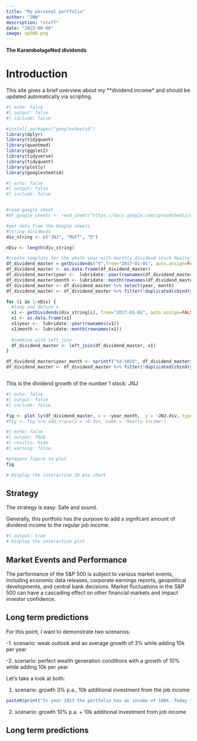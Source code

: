 ```yaml
---
title: "My personal portfolio"
author: "JNW"
description: "stuff"
date: "2023-08-08"
image: sp500.png
---
```


**The KarambolageNed dividends**

# Introduction

This site gives a brief overview about my \*\*dividend income\* and should be updated automatically via scripting.

```r
#| echo: false
#| output: false
#| include: false

#install.packages("googlesheets4")
library(dplyr)
library(tidyquant)
library(quantmod)
library(ggplot2)
library(tidyverse)
library(tidyquant)
library(plotly)
library(googlesheets4)

```

```r
#| echo: false
#| output: false
#| include: false


#read google sheet
#df_google_sheets <- read_sheet("https://docs.google.com/spreadsheets/d/1Y9e1DGEYMJiGK50peNeANzt3d03J5ow__ETGrJd8elU/edit?usp=drivesdk")

#get data from the Google sheets 
#string dividends
div_string <- c("JNJ", "MSFT", "O")

nDiv <- length(div_string)

#create template for the whole year with monthly dividend stock Realty income 
df_dividend_master = getDividends("O",from="2017-01-01", auto.assign=FALSE) 
df_dividend_master <- as.data.frame(df_dividend_master)
df_dividend_master$year <-  lubridate::year(rownames(df_dividend_master))
df_dividend_master$month <- lubridate::month(rownames(df_dividend_master))
df_dividend_master <- df_dividend_master %>% select(year, month)
df_dividend_master <- df_dividend_master %>% filter(!duplicated(cbind(year,month)))

for (i in 1:nDiv) {
  #loop and define x
  x1 <- getDividends(div_string[i], from="2017-01-01", auto.assign=FALSE)
  x1 <- as.data.frame(x1)
  x1$year <-  lubridate::year(rownames(x1))
  x1$month <- lubridate::month(rownames(x1))
  
  #combine with left_join
  df_dividend_master <- left_join(df_dividend_master, x1)
}

df_dividend_master$year_month <- sprintf("%d-%02d", df_dividend_master$year, df_dividend_master$month)
df_dividend_master <- df_dividend_master %>% filter(!duplicated(cbind(year_month)))



```

This is the dividend growth of the number 1 stock: JNJ

```r
#| echo: false
#| output: false
#| include: false

fig <- plot_ly(df_dividend_master, x = ~year_month,  y = ~JNJ.div, type = 'bar', name = 'JNJ')
#fig <- fig %>% add_trace(y = ~O.div, name = 'Realty income')
```



```r
#| echo: false
#| output: TRUE
#| results: hide
#| warning: false

#prepare figure to plot
fig


```

```r
# Display the interactive 3D pie chart

```

## Strategy

The strategy is easy: Safe and sound.

Generally, this portfolio has the purpose to add a signifcant amount of dividend income to the regular job income.

```r
#| output: true
# Display the interactive plot

```

## Market Events and Performance

The performance of the S&P 500 is subject to various market events, including economic data releases, corporate earnings reports, geopolitical developments, and central bank decisions. Market fluctuations in the S&P 500 can have a cascading effect on other financial markets and impact investor confidence.

## Long term predictions

For this point, I want to demonstrate two scenarios:

-1. scenario: weak outlook and an average growth of 3% while adding 10k per year

-2. scenario: perfect wealth generation conditions with a growth of 10% while adding 10k per year

Let's take a look at both:

1.  scenario: growth 3% p.a., 10k additional investment from the job income

```r
paste0(print("In year 2023 the portfolio has an income of 180k. Today the value is"))
```

2.  scenario: growth 10% p.a. + 10k additional investment from job income

## Long term predictions
